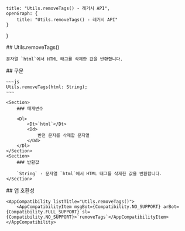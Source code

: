 
    title: "Utils.removeTags() - 레거시 API",
    openGraph: {
        title: "Utils.removeTags() - 레거시 API"
    }
}

<Section>
    ## Utils.removeTags()

    문자열 `html`에서 HTML 태그를 삭제한 값을 반환합니다.
</Section>
<Section>
    ## 구문

    ~~~js
    Utils.removeTags(html: String);
    ~~~

    <Section>
        ### 매개변수

        <Dl>
            <Dt>`html`</Dt>
            <Dd>
                반전 문자를 삭제할 문자열
            </Dd>
        </Dl>
    </Section>
    <Section>
        ### 반환값

        `String` - 문자열 `html`에서 HTML 태그를 삭제한 값을 반환합니다.
    </Section>
</Section>
<Section>
    ## 앱 호환성

    <AppCompatibility listTitle="Utils.removeTags()">
        <AppCompatibilityItem msgBot={Compatibility.NO_SUPPORT} arBot={Compatibility.FULL_SUPPORT} sl={Compatibility.NO_SUPPORT}>`removeTags`</AppCompatibilityItem>
    </AppCompatibility>
</Section>